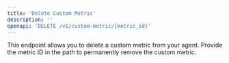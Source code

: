 ```yaml
---
title: 'Delete Custom Metric'
description: ''
openapi: 'DELETE /v1/custom-metric/{metric_id}'
---
```


This endpoint allows you to delete a custom metric from your agent. Provide the metric ID in the path to permanently remove the custom metric.